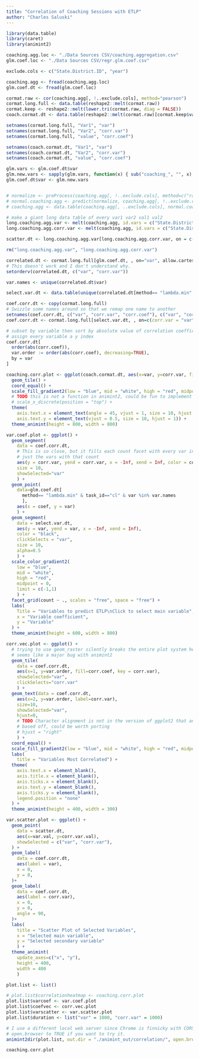 ```yaml
---
title: "Correlation of Coaching Sessions with ETLP"
author: "Charles Saluski"
---
```


```r
library(data.table)
library(caret)
library(animint2)

coaching.agg.loc <- "./Data Sources CSV/coaching.aggregation.csv"
glm.coef.loc <- "./Data Sources CSV/regr.glm.coef.csv"

exclude.cols <- c("State.District.ID", "year")

coaching.agg <- fread(coaching.agg.loc)
glm.coef.dt <- fread(glm.coef.loc)

cormat.raw <- cor(coaching.agg[, !..exclude.cols], method="pearson")
cormat.long.full <- data.table(reshape2::melt(cormat.raw))
cormat.keep <- reshape2::melt(lower.tri(cormat.raw, diag = FALSE))
coach.cormat.dt <- data.table(reshape2::melt(cormat.raw)[cormat.keep$value == TRUE,])
```

```r
setnames(cormat.long.full, "Var1", "var")
setnames(cormat.long.full, "Var2", "corr.var")
setnames(cormat.long.full, "value", "corr.coef")

setnames(coach.cormat.dt, "Var1", "var")
setnames(coach.cormat.dt, "Var2", "corr.var")
setnames(coach.cormat.dt, "value", "corr.coef")

glm.vars <- glm.coef.dt$var
glm.new.vars <- sapply(glm.vars, function(x) { sub("coaching_", "", x) })
glm.coef.dt$var <- glm.new.vars


# normalize <- preProcess(coaching.agg[, !..exclude.cols], method=c("range"))
# normal.coaching.agg <- predict(normalize, coaching.agg[, !..exclude.cols])
# coaching.agg <- data.table(coaching.agg[, ..exclude.cols], normal.coaching.agg)

# make a giant long data table of every var1 var2 val1 val2
long.coaching.agg.var <- melt(coaching.agg, id.vars = c("State.District.ID", "year"), variable.name = "var", value.name = "var.val")
long.coaching.agg.corr.var <- melt(coaching.agg, id.vars = c("State.District.ID", "year"), variable.name = "corr.var", value.name = "corr.var.val")

scatter.dt <- long.coaching.agg.var[long.coaching.agg.corr.var, on = c("State.District.ID", "year"), allow.cartesian = TRUE]

rm("long.coaching.agg.var", "long.coaching.agg.corr.var")

```

```r
correlated.dt <- cormat.long.full[glm.coef.dt, , on="var", allow.cartesian=TRUE, nomatch=NULL]
# This doesn't work and I don't understand why.
setorderv(correlated.dt, c("var", "corr.var"))

```



```r
var.names <- unique(correlated.dt$var)

select.var.dt <- data.table(unique(correlated.dt[method== "lambda.min" & task_id=="cl" , .(var, count)]))

coef.corr.dt <- copy(cormat.long.full)
# Swizzle some names around so that we remap one name to another
setnames(coef.corr.dt, c("var", "corr.var", "corr.coef"), c("var", "corr.var", "corr.coef"))
coef.corr.dt <- cormat.long.full[select.var.dt, , on=c(corr.var = "var")]

# subset by variable then sort by absolute value of correlation coefficient
# assign every variable a y index
coef.corr.dt[ 
  order(abs(corr.coef)),
  var.order := order(abs(corr.coef), decreasing=TRUE),
  by = var
]

coaching.corr.plot <- ggplot(coach.cormat.dt, aes(x=var, y=corr.var, fill=corr.coef)) +
  geom_tile() + 
  coord_equal() +
  scale_fill_gradient2(low = "blue", mid = "white", high = "red", midpoint = 0, limit=c(-1,1)) +
  # TODO this is not a function in animint2, could be fun to implement it later
  # scale_x_discrete(position = "top") +
  theme(
    axis.text.x = element_text(angle = 45, vjust = 1, size = 10, hjust = 1),
    axis.text.y = element_text(vjust = 0.5, size = 10, hjust = 1)) +
  theme_animint(height = 800, width = 800)

var.coef.plot <- ggplot() +
  geom_segment(
    data = coef.corr.dt,
    # This is so close, but it fills each count facet with every var instead of
    # just the vars with that count
    aes(y = corr.var, yend = corr.var, x = -Inf, xend = Inf, color = corr.coef),
    size = 10,
    showSelected="var"
    ) +
  geom_point(
    data=glm.coef.dt[
      method== "lambda.min" & task_id=="cl" & var %in% var.names 
      ], 
    aes(x = coef, y = var)
    ) +
  geom_segment(
    data = select.var.dt,
    aes(y = var, yend = var, x = -Inf, xend = Inf),
    color = "black",
    clickSelects = "var",
    size = 10,
    alpha=0.5
    ) +
  scale_color_gradient2(
    low = "blue",
    mid = "white",
    high = "red",
    midpoint = 0,
    limit = c(-1,1)
    ) +
  facet_grid(count ~ ., scales = "free", space = "free") +
  labs(
    Title = "Variables to predict ETLP\nClick to select main variable",
    x = "Variable coefficient",
    y = "Variable"
  ) +
  theme_animint(height = 600, width = 800)

corr.vec.plot <- ggplot() +
  # trying to use geom_raster silently breaks the entire plot system here, 
  # seems like a major bug with animint2
  geom_tile(
    data = coef.corr.dt, 
    aes(x=1, y=var.order, fill=corr.coef, key = corr.var),
    showSelected="var",
    clickSelects="corr.var"
    ) +
  geom_text(data = coef.corr.dt, 
    aes(x=2, y=var.order, label=corr.var), 
    size=10,
    showSelected="var",
    hjust=0,
    # TODO Character alignment is not in the version of ggplot2 that animint is 
    # based off, could be worth porting
    # hjust = "right"
    ) +
  coord_equal() +
  scale_fill_gradient2(low = "blue", mid = "white", high = "red", midpoint = 0, limit=c(-1,1)) +
  labs(
    title = "Variables Most Correlated") +
  theme(
    axis.text.x = element_blank(),
    axis.title.x = element_blank(),
    axis.ticks.x = element_blank(),
    axis.text.y = element_blank(),
    axis.ticks.y = element_blank(),
    legend.position = "none"
  ) +
  theme_animint(height = 400, width = 300)

var.scatter.plot <- ggplot() +
  geom_point(
    data = scatter.dt, 
    aes(x=var.val, y=corr.var.val),
    showSelected = c("var", "corr.var"),
  ) +
  geom_label(
    data = coef.corr.dt,
    aes(label = var),
    x = 0,
    y = 0,
  )+
  geom_label(
    data = coef.corr.dt,
    aes(label = corr.var),
    x = 0,
    y = 0,
    angle = 90,
  )+
  labs(
    title = "Scatter Plot of Selected Variables",
    x = "Selected main variable",
    y = "Selected secondary variable"
    ) +
  theme_animint(
    update_axes=c("x", "y"),
    height = 400,
    width = 400
    )

plot.list <- list()

# plot.list$correlationheatmap <- coaching.corr.plot
plot.list$varcoef <- var.coef.plot
plot.list$coefvec <- corr.vec.plot
plot.list$varscatter <- var.scatter.plot
plot.list$duration <- list("var" = 1000, "corr.var" = 1000)

# I use a different local web server since Chrome is finnicky with CORS, change
# open.browser to TRUE if you want to try it.
animint2dir(plot.list, out.dir = "./animint_out/correlation/", open.browser=FALSE)
```

```r
coaching.corr.plot
```